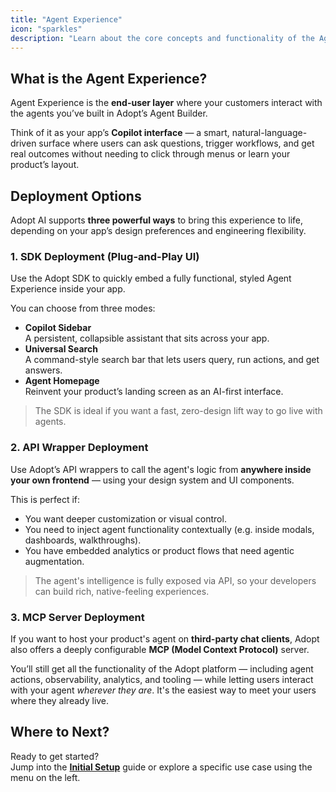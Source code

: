```yaml
---
title: "Agent Experience"
icon: "sparkles"
description: "Learn about the core concepts and functionality of the Agent Experience Platform"
---
```


## What is the Agent Experience?

Agent Experience is the **end-user layer** where your customers interact with the agents you’ve built in Adopt’s Agent Builder.

Think of it as your app’s **Copilot interface** — a smart, natural-language-driven surface where users can ask questions, trigger workflows, and get real outcomes without needing to click through menus or learn your product’s layout.

## Deployment Options

Adopt AI supports **three powerful ways** to bring this experience to life, depending on your app’s design preferences and engineering flexibility.

### 1. SDK Deployment (Plug-and-Play UI)

Use the Adopt SDK to quickly embed a fully functional, styled Agent Experience inside your app.

You can choose from three modes:

- **Copilot Sidebar**\
  A persistent, collapsible assistant that sits across your app.
- **Universal Search**\
  A command-style search bar that lets users query, run actions, and get answers.
- **Agent Homepage**\
  Reinvent your product’s landing screen as an AI-first interface.

> The SDK is ideal if you want a fast, zero-design lift way to go live with agents.

### 2. API Wrapper Deployment

Use Adopt’s API wrappers to call the agent's logic from **anywhere inside your own frontend** — using your design system and UI components.

This is perfect if:

- You want deeper customization or visual control.
- You need to inject agent functionality contextually (e.g. inside modals, dashboards, walkthroughs).
- You have embedded analytics or product flows that need agentic augmentation.

> The agent's intelligence is fully exposed via API, so your developers can build rich, native-feeling experiences.

### 3. MCP Server Deployment

If you want to host your product's agent on **third-party chat clients**, Adopt also offers a deeply configurable **MCP (Model Context Protocol)** server.

You’ll still get all the functionality of the Adopt platform — including agent actions, observability, analytics, and tooling — while letting users interact with your agent _wherever they are_. It's the easiest way to meet your users where they already live.

## Where to Next?

Ready to get started?\
Jump into the [**Initial Setup**](/essentials/initial-setup) guide or explore a specific use case using the menu on the left.